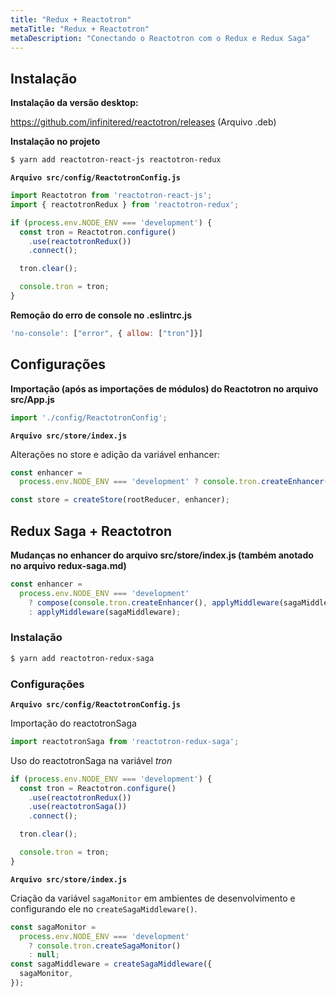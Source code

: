 ```yaml
---
title: "Redux + Reactotron"
metaTitle: "Redux + Reactotron"
metaDescription: "Conectando o Reactotron com o Redux e Redux Saga"
---
```


## Instalação

**Instalação da versão desktop:**

https://github.com/infinitered/reactotron/releases (Arquivo .deb)

**Instalação no projeto**

```bash
$ yarn add reactotron-react-js reactotron-redux
```

**`Arquivo src/config/ReactotronConfig.js`**

```js
import Reactotron from 'reactotron-react-js';
import { reactotronRedux } from 'reactotron-redux';

if (process.env.NODE_ENV === 'development') {
  const tron = Reactotron.configure()
    .use(reactotronRedux())
    .connect();

  tron.clear();

  console.tron = tron;
}
```

**Remoção do erro de console no .eslintrc.js**

```js
'no-console': ["error", { allow: ["tron"]}]
```

## Configurações

**Importação (após as importações de módulos) do Reactotron no arquivo src/App.js**

```js
import './config/ReactotronConfig';
```

**`Arquivo src/store/index.js`**

Alterações no store e adição da variável enhancer:

```js
const enhancer =
  process.env.NODE_ENV === 'development' ? console.tron.createEnhancer() : null;

const store = createStore(rootReducer, enhancer);
```

## Redux Saga + Reactotron

**Mudanças no enhancer do arquivo src/store/index.js (também anotado no arquivo redux-saga.md)**

```js
const enhancer =
  process.env.NODE_ENV === 'development'
    ? compose(console.tron.createEnhancer(), applyMiddleware(sagaMiddleware))
    : applyMiddleware(sagaMiddleware);
```

### Instalação

```bash
$ yarn add reactotron-redux-saga
```

### Configurações

**`Arquivo src/config/ReactotronConfig.js`**

Importação do reactotronSaga

```js
import reactotronSaga from 'reactotron-redux-saga';
```

Uso do reactotronSaga na variável *tron*

```js
if (process.env.NODE_ENV === 'development') {
  const tron = Reactotron.configure()
    .use(reactotronRedux())
    .use(reactotronSaga())
    .connect();

  tron.clear();

  console.tron = tron;
}
```

**`Arquivo src/store/index.js`**

Criação da variável `sagaMonitor` em ambientes de desenvolvimento e configurando ele no `createSagaMiddleware()`.

```js
const sagaMonitor =
  process.env.NODE_ENV === 'development'
    ? console.tron.createSagaMonitor()
    : null;
const sagaMiddleware = createSagaMiddleware({
  sagaMonitor,
});
```
